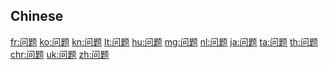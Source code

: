 {{also|問題}}
==Chinese==
{{zh-see|問題}}

[[fr:问题]]
[[ko:问题]]
[[kn:问题]]
[[lt:问题]]
[[hu:问题]]
[[mg:问题]]
[[nl:问题]]
[[ja:问题]]
[[ta:问题]]
[[th:问题]]
[[chr:问题]]
[[uk:问题]]
[[zh:问题]]